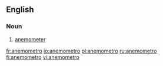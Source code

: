==English==

===Noun===
{{wikipedia|lang=it}}
{{it-noun|anemometr|m|o|i}}

#{{meteorology|lang=it}} [[anemometer]]

[[fr:anemometro]]
[[io:anemometro]]
[[pl:anemometro]]
[[ru:anemometro]]
[[fi:anemometro]]
[[vi:anemometro]]